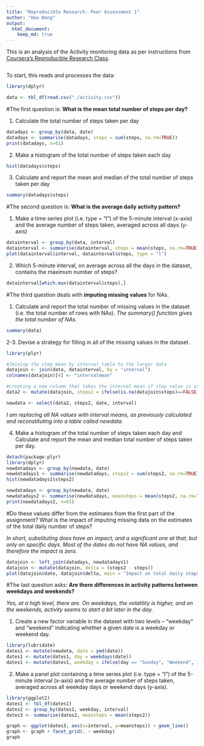 ```yaml
---
title: "Reproducible Research: Peer Assessment 1"
author: "Hao Wang"
output: 
  html_document:
    keep_md: true
---
```


This is an analysis of the Activity monitoring data as per instructions from [Coursera's Reproducible Research Class](https://github.com/rdpeng/RepData_PeerAssessment1).

```r
```

To start, this reads and processes the data:

```r
library(dplyr)
```

```r
data <- tbl_df(read.csv("./activity.csv"))
```

#The first question is: **What is the mean total number of steps per day?**

1. Calculate the total number of steps taken per day

```r
datadays <- group_by(data, date)
datadays <- summarise(datadays, steps = sum(steps, na.rm=TRUE))
print(datadays, n=61)
```

2. Make a histogram of the total number of steps taken each day

```r
hist(datadays$steps)
```

3. Calculate and report the mean and median of the total number of steps taken per day

```r
summary(datadays$steps)
```

#The second question is: **What is the average daily activity pattern?**

1. Make a time series plot (i.e. type = "l") of the 5-minute interval (x-axis) and the average number of steps taken, averaged across all days (y-axis)

```r
datainterval <- group_by(data, interval)
datainterval <- summarise(datainterval, steps = mean(steps, na.rm=TRUE))
plot(datainterval$interval, datainterval$steps, type = "l")
```

2. Which 5-minute interval, on average across all the days in the dataset, contains the maximum number of steps?

```r
datainterval[which.max(datainterval$steps),]
```

#The third question deals with **imputing missing values** for NAs.

1. Calculate and report the total number of missing values in the dataset (i.e. the total number of rows with NAs).  *The summary() function gives the total number of NAs.*

```r
summary(data)
```

2-3. Devise a strategy for filling in all of the missing values in the dataset.

```r
library(plyr)

#Joining the step mean by interval table to the larger data
datajoin <- join(data, datainterval, by = "interval")
colnames(datajoin)[4] <- "intervalmean"

#creating a new column that takes the interval mean if step value is otherwise NA
data2 <- mutate(datajoin, steps2 = ifelse(is.na(datajoin$steps)==FALSE, steps, intervalmean))

newdata <- select(data2, steps2, date, interval)
```

*I am replacing all NA values with interval means, as previously calculated and reconstituting into a table called newdata.*

4. Make a histogram of the total number of steps taken each day and Calculate and report the mean and median total number of steps taken per day.

```r
detach(package:plyr)
library(dplyr)
newdatadays <- group_by(newdata, date)
newdatadays1 <- summarise(newdatadays, steps2 = sum(steps2, na.rm=TRUE))
hist(newdatadays1$steps2)

newdatadays <- group_by(newdata, date)
newdatadays2 <- summarise(newdatadays, meansteps = mean(steps2, na.rm=TRUE), mediansteps = median(steps2, na.rm=TRUE))
print(newdatadays2, n=61)
```

#Do these values differ from the estimates from the first part of the assignment?  What is the impact of imputing missing data on the estimates of the total daily number of steps?

*In short, substituting does have an impact, and a significant one at that, but only on specific days.  Most of the dates do not have NA values, and therefore the impact is zero.*


```r
datajoin <- left_join(datadays, newdatadays1)
datajoin <- mutate(datajoin, delta = (steps2 - steps))
plot(datajoin$date, datajoin$delta, main = "Impact on total daily steps by substituting mean interval steps for NA values")
```


#The last question asks: **Are there differences in activity patterns between weekdays and weekends?**

*Yes, at a high level, there are.  On weekdays, the volatility is higher, and on the weekends, activity seems to start a bit later in the day.* 

1. Create a new factor variable in the dataset with two levels – “weekday” and “weekend” indicating whether a given date is a weekday or weekend day.

```r
library(lubridate)
dates1 <- mutate(newdata, date = ymd(date))
dates1 <- mutate(dates1, day = weekdays(date))
dates1 <- mutate(dates1, weekday = ifelse(day == "Sunday", "Weekend", ifelse(day == "Saturday", "Weekend", "Weekday")))
```

2. Make a panel plot containing a time series plot (i.e. type = "l") of the 5-minute interval (x-axis) and the average number of steps taken, averaged across all weekday days or weekend days (y-axis).

```r
library(ggplot2)
dates1 <- tbl_df(dates1)
dates2 <- group_by(dates1, weekday, interval)
dates3 <- summarise(dates2, meansteps = mean(steps2))

graph <- ggplot(dates3, aes(x=interval, y=meansteps)) + geom_line()
graph <- graph + facet_grid(. ~ weekday)
graph

```
